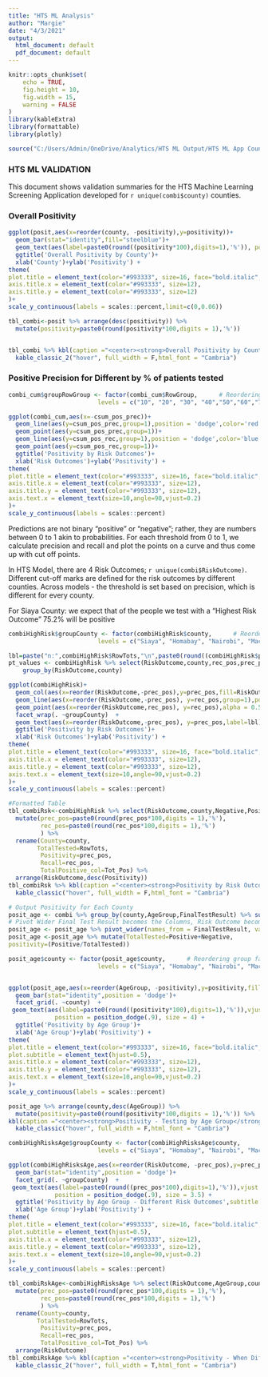 ```yaml
---
title: "HTS ML Analysis"
author: "Margie"
date: "4/3/2021"
output:
  html_document: default
  pdf_document: default
---
```


```r
knitr::opts_chunk$set(
	echo = TRUE,
	fig.height = 10,
	fig.width = 15,
	warning = FALSE
)
library(kableExtra)
library(formattable)
library(plotly)

```

```r
source("C:/Users/Admin/OneDrive/Analytics/HTS ML Output/HTS ML App County Predictions.R")
```

### HTS ML VALIDATION
This document shows validation summaries for the HTS Machine Learning Screening Application developed for `r unique(combi$county)` counties.

### Overall Positivity

```r
ggplot(posit,aes(x=reorder(county, -positivity),y=positivity))+
  geom_bar(stat="identity",fill="steelblue")+
  geom_text(aes(label=paste0(round((positivity*100),digits=1),'%')), position=position_stack(vjust=1.05)) +
  ggtitle('Overall Positivity by County')+
  xlab('County')+ylab('Positivity') +
theme(
plot.title = element_text(color="#993333", size=16, face="bold.italic", hjust = 0.5),
axis.title.x = element_text(color="#993333", size=12),
axis.title.y = element_text(color="#993333", size=12)
)+
scale_y_continuous(labels = scales::percent,limit=c(0,0.06))

```
```r
tbl_combi<-posit %>% arrange(desc(positivity)) %>%
  mutate(positivity=paste0(round(positivity*100,digits = 1),'%')) 


tbl_combi %>% kbl(caption ="<center><strong>Overall Positivity by County</strong></center>") %>%
  kable_classic_2("hover", full_width = F,html_font = "Cambria")
```


### Positive Precision for Different by % of patients tested

```r
combi_cum$groupRowGroup <- factor(combi_cum$RowGroup,      # Reordering group factor levels
                         levels = c("10", "20", "30", "40","50","60","70","80","90","100"))

ggplot(combi_cum,aes(x=-csum_pos_prec))+
  geom_line(aes(y=csum_pos_prec,group=1),position = 'dodge',color='red',size = 1)+
  geom_point(aes(y=csum_pos_prec,group=1))+
  geom_line(aes(y=csum_pos_rec,group=1),position = 'dodge',color='blue',size = 1)+
  geom_point(aes(y=csum_pos_rec,group=1))+
  ggtitle('Positivity by Risk Outcomes')+
  xlab('Risk Outcomes')+ylab('Positivity') +
theme(
plot.title = element_text(color="#993333", size=16, face="bold.italic", hjust = 0.5),
axis.title.x = element_text(color="#993333", size=12),
axis.title.y = element_text(color="#993333", size=12),
axis.text.x = element_text(size=10,angle=90,vjust=0.2)
)+
scale_y_continuous(labels = scales::percent)
```

Predictions are not binary "positive" or "negative"; rather, they are numbers between 0 to 1 akin to probabilities. For each threshold from 0 to 1, we calculate precision and recall and plot the points on a curve and thus come up with cut off points.

In HTS Model, there are 4 Risk Outcomes; `r unique(combi$RiskOutcome)`. Different cut-off marks are defined for the risk outcomes by different counties. Across models - the threshold is set based on precision, which is different for every county.

For Siaya County: we expect that of the people we test with a "Highest Risk Outcome" 75.2% will be positive

```r
combiHighRisk$groupCounty <- factor(combiHighRisk$county,      # Reordering group factor levels
                         levels = c("Siaya", "Homabay", "Nairobi", "Machakos"))

lbl=paste("n:",combiHighRisk$RowTots,"\n",paste0(round((combiHighRisk$prec_pos*100),digits=1),'%'))
pt_values <- combiHighRisk %>% select(RiskOutcome,county,rec_pos,prec_pos) %>% 
    group_by(RiskOutcome,county) 

ggplot(combiHighRisk)+
  geom_col(aes(x=reorder(RiskOutcome,-prec_pos),y=prec_pos,fill=RiskOutcome),stat="identity",position = 'dodge' )+
  geom_line(aes(x=reorder(RiskOutcome,-prec_pos), y=rec_pos,group=1),position = 'dodge',color='black',size = 0.5)+
  geom_point(aes(x=reorder(RiskOutcome,rec_pos), y=rec_pos),alpha = 0.5) +
  facet_wrap(. ~groupCounty)  +
  geom_text(aes(x=reorder(RiskOutcome,-prec_pos), y=prec_pos,label=lbl),vjust = 0.7,position = position_dodge(.9), size = 3.5, check_overlap = TRUE) +
  ggtitle('Positivity by Risk Outcomes')+
  xlab('Risk Outcomes')+ylab('Positivity') +
theme(
plot.title = element_text(color="#993333", size=16, face="bold.italic", hjust = 0.5),
axis.title.x = element_text(color="#993333", size=12),
axis.title.y = element_text(color="#993333", size=12),
axis.text.x = element_text(size=10,angle=90,vjust=0.2)
)+
scale_y_continuous(labels = scales::percent)


```


```r
#Formatted Table 
tbl_combiRsk<-combiHighRisk %>% select(RiskOutcome,county,Negative,Positive,RowTots,prec_pos,Tot_Pos,rec_pos) %>%
  mutate(prec_pos=paste0(round(prec_pos*100,digits = 1),'%'),
         rec_pos=paste0(round(rec_pos*100,digits = 1),'%')
         ) %>% 
  rename(County=county,
        TotalTested=RowTots,
         Positivity=prec_pos,
         Recall=rec_pos,
         TotalPositive_col=Tot_Pos) %>%
  arrange(RiskOutcome,desc(Positivity))
tbl_combiRsk %>% kbl(caption ="<center><strong>Positivity by Risk Outcomes</strong></center>") %>%
  kable_classic("hover", full_width = F,html_font = "Cambria") 
```

```r
# Output Positivity for Each County
posit_age <- combi %>% group_by(county,AgeGroup,FinalTestResult) %>% summarise(num=n()) %>% ungroup()
# Pivot Wider Final Test Result becomes the Columns, Risk Outcome becomes the Rows
posit_age <- posit_age %>% pivot_wider(names_from = FinalTestResult, values_from = num)
posit_age <-posit_age %>% mutate(TotalTested=Positive+Negative,
positivity=(Positive/TotalTested))

posit_age$county <- factor(posit_age$county,      # Reordering group factor levels
                         levels = c("Siaya", "Homabay", "Nairobi", "Machakos"))


ggplot(posit_age,aes(x=reorder(AgeGroup, -positivity),y=positivity,fill=AgeGroup))+
  geom_bar(stat="identity",position = 'dodge')+
  facet_grid(. ~county)  +
 geom_text(aes(label=paste0(round((positivity*100),digits=1),'%')),vjust = 1.09,
             position = position_dodge(.9), size = 4) +
  ggtitle('Positivity by Age Group')+
  xlab('Age Group')+ylab('Positivity') +
theme(
plot.title = element_text(color="#993333", size=16, face="bold.italic", hjust = 0.5),
plot.subtitle = element_text(hjust=0.5),
axis.title.x = element_text(color="#993333", size=12),
axis.title.y = element_text(color="#993333", size=12),
axis.text.x = element_text(size=10,angle=90,vjust=0.2)
)+
scale_y_continuous(labels = scales::percent)
```
```r
posit_age %>% arrange(county,desc(AgeGroup)) %>%
  mutate(positivity=paste0(round(positivity*100,digits = 1),'%')) %>%
kbl(caption ="<center><strong>Positivity - Testing by Age Group</strong></center>") %>%
  kable_classic("hover", full_width = F,html_font = "Cambria") 
```


```r
combiHighRisksAge$groupCounty <- factor(combiHighRisksAge$county,      # Reordering group factor levels
                         levels = c("Siaya", "Homabay", "Nairobi", "Machakos"))

ggplot(combiHighRisksAge,aes(x=reorder(RiskOutcome, -prec_pos),y=prec_pos,fill=AgeGroup))+
  geom_bar(stat="identity",position = 'dodge')+
  facet_grid(. ~groupCounty)  +
 geom_text(aes(label=paste0(round((prec_pos*100),digits=1),'%')),vjust = 1.09,
             position = position_dodge(.9), size = 3.5) +
  ggtitle('Positivity by Age Group - Different Risk Outcomes',subtitle ='When Different risks are tested')+
  xlab('Age Group')+ylab('Positivity') +
theme(
plot.title = element_text(color="#993333", size=16, face="bold.italic", hjust = 0.5),
plot.subtitle = element_text(hjust=0.5),
axis.title.x = element_text(color="#993333", size=12),
axis.title.y = element_text(color="#993333", size=12),
axis.text.x = element_text(size=10,angle=90,vjust=0.2)
)+
scale_y_continuous(labels = scales::percent)

```
```r

tbl_combiRskAge<-combiHighRisksAge %>% select(RiskOutcome,AgeGroup,county,Negative,Positive,RowTots,prec_pos,Tot_Pos,rec_pos) %>%
  mutate(prec_pos=paste0(round(prec_pos*100,digits = 1),'%'),
         rec_pos=paste0(round(rec_pos*100,digits = 1),'%')
         ) %>% 
  rename(County=county,
        TotalTested=RowTots,
         Positivity=prec_pos,
         Recall=rec_pos,
         TotalPositive_col=Tot_Pos) %>%
  arrange(RiskOutcome)
tbl_combiRskAge %>% kbl(caption ="<center><strong>Positivity - When Different Groups are Tested</strong></center>") %>%
  kable_classic_2("hover", full_width = T,html_font = "Cambria")
```



```r

```


